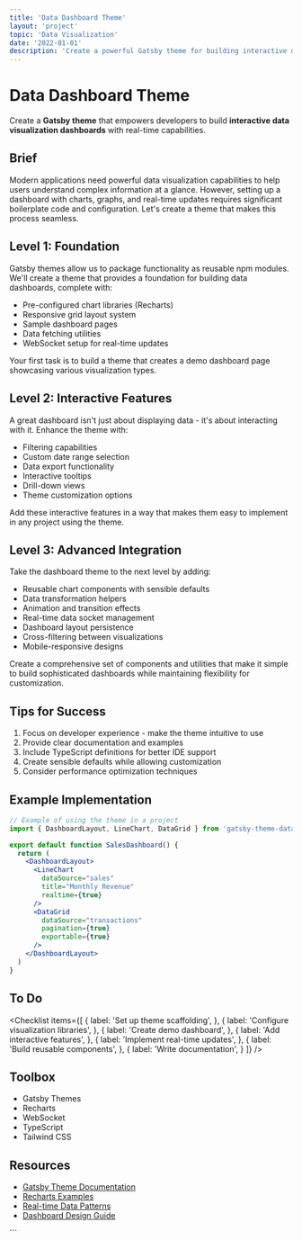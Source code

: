 ```yaml
---
title: 'Data Dashboard Theme'
layout: 'project'
topic: 'Data Visualization'
date: '2022-01-01'
description: 'Create a powerful Gatsby theme for building interactive data visualization dashboards with real-time updates.'
---
```



<ProjectHeader>

# Data Dashboard Theme

Create a <strong className="text-primary">Gatsby theme</strong> that empowers developers to build <strong className="text-primary-foreground">interactive data visualization dashboards</strong> with real-time capabilities.

</ProjectHeader>

<ProjectContent>

## Brief

Modern applications need powerful data visualization capabilities to help users understand complex information at a glance. However, setting up a dashboard with charts, graphs, and real-time updates requires significant boilerplate code and configuration. Let's create a theme that makes this process seamless.

## Level 1: Foundation

Gatsby themes allow us to package functionality as reusable npm modules. We'll create a theme that provides a foundation for building data dashboards, complete with:

- Pre-configured chart libraries (Recharts)
- Responsive grid layout system
- Sample dashboard pages
- Data fetching utilities
- WebSocket setup for real-time updates

Your first task is to build a theme that creates a demo dashboard page showcasing various visualization types.

## Level 2: Interactive Features

A great dashboard isn't just about displaying data - it's about interacting with it. Enhance the theme with:

- Filtering capabilities
- Custom date range selection
- Data export functionality
- Interactive tooltips
- Drill-down views
- Theme customization options

Add these interactive features in a way that makes them easy to implement in any project using the theme.

## Level 3: Advanced Integration

Take the dashboard theme to the next level by adding:

- Reusable chart components with sensible defaults
- Data transformation helpers
- Animation and transition effects
- Real-time data socket management
- Dashboard layout persistence
- Cross-filtering between visualizations
- Mobile-responsive designs

Create a comprehensive set of components and utilities that make it simple to build sophisticated dashboards while maintaining flexibility for customization.

## Tips for Success

1. Focus on developer experience - make the theme intuitive to use
2. Provide clear documentation and examples
3. Include TypeScript definitions for better IDE support
4. Create sensible defaults while allowing customization
5. Consider performance optimization techniques

## Example Implementation

```jsx
// Example of using the theme in a project
import { DashboardLayout, LineChart, DataGrid } from 'gatsby-theme-dataviz'

export default function SalesDashboard() {
  return (
    <DashboardLayout>
      <LineChart 
        dataSource="sales"
        title="Monthly Revenue"
        realtime={true}
      />
      <DataGrid
        dataSource="transactions"
        pagination={true}
        exportable={true}
      />
    </DashboardLayout>
  )
}
```


## To Do

<Checklist items={[
  {
    label: 'Set up theme scaffolding',
  },
  {
    label: 'Configure visualization libraries',
  },
  {
    label: 'Create demo dashboard',
  },
  {
    label: 'Add interactive features',
  },
  {
    label: 'Implement real-time updates',
  },
  {
    label: 'Build reusable components',
  },
  {
    label: 'Write documentation',
  }
]} />

## Toolbox
- Gatsby Themes
- Recharts
- WebSocket
- TypeScript
- Tailwind CSS

## Resources
- [Gatsby Theme Documentation](https://www.gatsbyjs.com/docs/themes)
- [Recharts Examples](https://recharts.org/en-US/examples)
- [Real-time Data Patterns](https://bit.ly/real-time-patterns)
- [Dashboard Design Guide](https://bit.ly/dashboard-design)

</ProjectContent>
```

